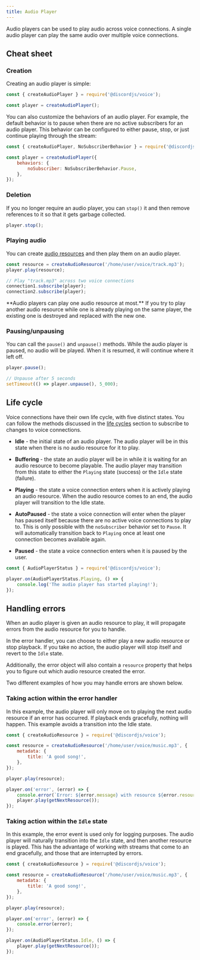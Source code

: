 ```yaml
---
title: Audio Player
---
```


Audio players can be used to play audio across voice connections. A single audio player can play the same audio over multiple voice connections.

## Cheat sheet

### Creation

Creating an audio player is simple:

```js
const { createAudioPlayer } = require('@discordjs/voice');

const player = createAudioPlayer();
```

You can also customize the behaviors of an audio player. For example, the default behavior is to pause when there are no active subscribers for an audio player. This behavior can be configured to either pause, stop, or just continue playing through the stream:

```js
const { createAudioPlayer, NoSubscriberBehavior } = require('@discordjs/voice');

const player = createAudioPlayer({
	behaviors: {
		noSubscriber: NoSubscriberBehavior.Pause,
	},
});
```

### Deletion

If you no longer require an audio player, you can `stop()` it and then remove references to it so that it gets garbage collected.

```js
player.stop();
```

### Playing audio

You can create [audio resources](./audio-resources.md) and then play them on an audio player.

```js
const resource = createAudioResource('/home/user/voice/track.mp3');
player.play(resource);

// Play "track.mp3" across two voice connections
connection1.subscribe(player);
connection2.subscribe(player);
```

<Callout>
	**Audio players can play one audio resource at most.** If you try to play another audio resource while one is already
	playing on the same player, the existing one is destroyed and replaced with the new one.
</Callout>

### Pausing/unpausing

You can call the `pause()` and `unpause()` methods. While the audio player is paused, no audio will be played. When it is resumed, it will continue where it left off.

```js
player.pause();

// Unpause after 5 seconds
setTimeout(() => player.unpause(), 5_000);
```

## Life cycle

Voice connections have their own life cycle, with five distinct states. You can follow the methods discussed in the [life cycles](/voice/life-cycles.md) section to subscribe to changes to voice connections.

- **Idle** - the initial state of an audio player. The audio player will be in this state when there is no audio resource for it to play.

- **Buffering** - the state an audio player will be in while it is waiting for an audio resource to become playable. The audio player may transition from this state to either the `Playing` state (success) or the `Idle` state (failure).

- **Playing** - the state a voice connection enters when it is actively playing an audio resource. When the audio resource comes to an end, the audio player will transition to the Idle state.

- **AutoPaused** - the state a voice connection will enter when the player has paused itself because there are no active voice connections to play to. This is only possible with the `noSubscriber` behavior set to `Pause`. It will automatically transition back to `Playing` once at least one connection becomes available again.

- **Paused** - the state a voice connection enters when it is paused by the user.

```js
const { AudioPlayerStatus } = require('@discordjs/voice');

player.on(AudioPlayerStatus.Playing, () => {
	console.log('The audio player has started playing!');
});
```

## Handling errors

When an audio player is given an audio resource to play, it will propagate errors from the audio resource for you to handle.

In the error handler, you can choose to either play a new audio resource or stop playback. If you take no action, the audio player will stop itself and revert to the `Idle` state.

Additionally, the error object will also contain a `resource` property that helps you to figure out which audio resource created the error.

Two different examples of how you may handle errors are shown below.

### Taking action within the error handler

In this example, the audio player will only move on to playing the next audio resource if an error has occurred. If playback ends gracefully, nothing will happen. This example avoids a transition into the Idle state.

```js
const { createAudioResource } = require('@discordjs/voice');

const resource = createAudioResource('/home/user/voice/music.mp3', {
	metadata: {
		title: 'A good song!',
	},
});

player.play(resource);

player.on('error', (error) => {
	console.error(`Error: ${error.message} with resource ${error.resource.metadata.title}`);
	player.play(getNextResource());
});
```

### Taking action within the `Idle` state

In this example, the error event is used only for logging purposes. The audio player will naturally transition into the `Idle` state, and then another resource is played. This has the advantage of working with streams that come to an end gracefully, and those that are interrupted by errors.

```js
const { createAudioResource } = require('@discordjs/voice');

const resource = createAudioResource('/home/user/voice/music.mp3', {
	metadata: {
		title: 'A good song!',
	},
});

player.play(resource);

player.on('error', (error) => {
	console.error(error);
});

player.on(AudioPlayerStatus.Idle, () => {
	player.play(getNextResource());
});
```

